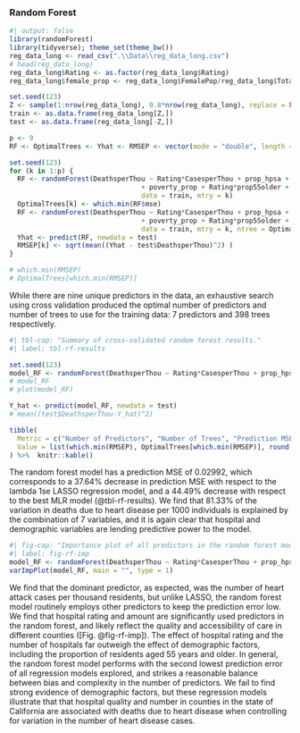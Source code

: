 

### Random Forest

```r
#| output: false
library(randomForest)
library(tidyverse); theme_set(theme_bw())
reg_data_long <- read_csv(".\\Data\\reg_data_long.csv")
# head(reg_data_long)
reg_data_long$Rating <- as.factor(reg_data_long$Rating)
reg_data_long$female_prop <- reg_data_long$FemalePop/reg_data_long$TotalPop

set.seed(123)
Z <- sample(1:nrow(reg_data_long), 0.8*nrow(reg_data_long), replace = FALSE)
train <- as.data.frame(reg_data_long[Z,])
test <- as.data.frame(reg_data_long[-Z,])
```

```r
p <- 9 
RF <- OptimalTrees <- Yhat <- RMSEP <- vector(mode = "double", length = p)

set.seed(123)
for (k in 1:p) {
  RF <- randomForest(DeathsperThou ~ Rating*CasesperThou + prop_hpsa + nonwhite_prop + median_income + unempl_prop 
								 + poverty_prop + Rating*prop55older + Rating*HospNumber,
								 data = train, mtry = k)
  OptimalTrees[k] <- which.min(RF$mse)
  RF <- randomForest(DeathsperThou ~ Rating*CasesperThou + prop_hpsa + nonwhite_prop + median_income + unempl_prop 
								 + poverty_prop + Rating*prop55older + Rating*HospNumber,
								 data = train, mtry = k, ntree = OptimalTrees[k])
  Yhat <- predict(RF, newdata = test)
  RMSEP[k] <- sqrt(mean((Yhat - test$DeathsperThou)^2) )
}

# which.min(RMSEP)
# OptimalTrees[which.min(RMSEP)]
```

While there are nine unique predictors in the data, an exhaustive search using cross validation produced the optimal number of predictors and number of trees to use for the training data: 7 predictors and 398 trees respectively. 

```r
#| tbl-cap: "Summary of cross-validated random forest results."
#| label: tbl-rf-results

set.seed(123)
model_RF <- randomForest(DeathsperThou ~ Rating*CasesperThou + prop_hpsa + nonwhite_prop + median_income + unempl_prop + poverty_prop + Rating*prop55older + Rating*HospNumber, data = train, mtry = 7, ntree = 398)
# model_RF
# plot(model_RF)

Y_hat <- predict(model_RF, newdata = test)
# mean((test$DeathsperThou-Y_hat)^2)

tibble(
  Metric = c("Number of Predictors", "Number of Trees", "Prediction MSE"),
  Value = list(which.min(RMSEP), OptimalTrees[which.min(RMSEP)], round(mean((test$DeathsperThou-Y_hat)^2), digits = 4))
) %>%  knitr::kable()
```

The random forest model has a prediction MSE of 0.02992, which corresponds to a 37.64% decrease in prediction MSE with respect to the lambda 1se LASSO regression model, and a 44.49% decrease with respect to the best MLR model (@tbl-rf-results). We find that 81.33% of the variation in deaths due to heart disease per 1000 individuals is explained by the combination of 7 variables, and it is again clear that hospital and demographic variables are lending predictive power to the model.

```r
#| fig-cap: "Importance plot of all predictors in the random forest model."
#| label: fig-rf-imp
model_RF <- randomForest(DeathsperThou ~ Rating*CasesperThou + prop_hpsa + nonwhite_prop + median_income + unempl_prop + poverty_prop + Rating*prop55older + Rating*HospNumber, data = train, importance = TRUE, mtry = 7, ntree = 398)
varImpPlot(model_RF, main = "", type = 1)
```

We find that the dominant predictor, as expected, was the number of heart attack cases per thousand residents, but unlike LASSO, the random forest model routinely employs other predictors to keep the prediction error low. We find that hospital rating and amount are significantly used predictors in the random forest, and likely reflect the quality and accessibility of care in different counties ([Fig. @fig-rf-imp]). The effect of hospital rating and the number of hospitals far outweigh the effect of demographic factors, including the proportion of residents aged 55 years and older. In general, the random forest model performs with the second lowest prediction error of all regression models explored, and strikes a reasonable balance between bias and complexity in the number of predictors. We fail to find strong evidence of demographic factors, but these regression models illustrate that that hospital quality and number in counties in the state of California are associated with deaths due to heart disease when controlling for variation in the number of heart disease cases.


